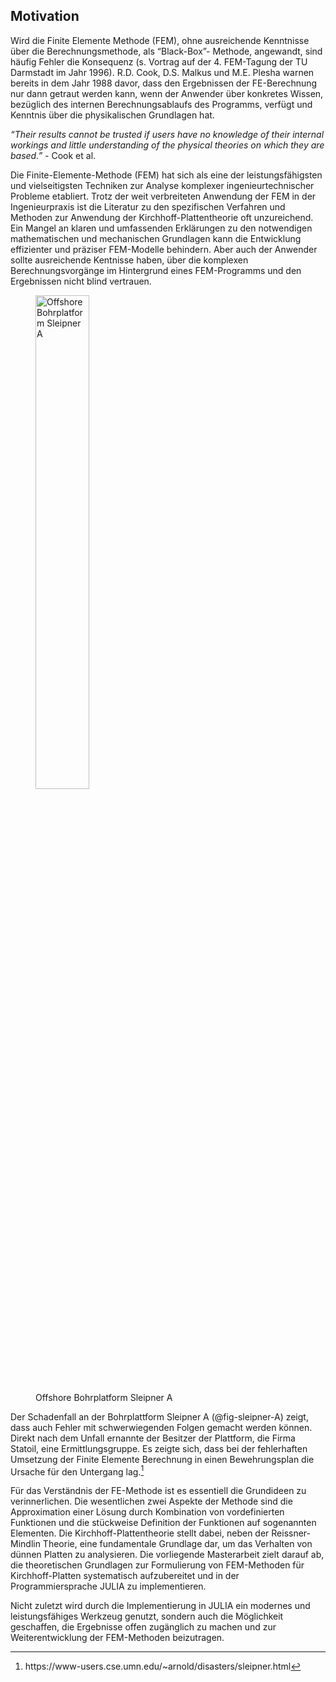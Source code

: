 ## Motivation {#sec-motivation}

Wird die Finite Elemente Methode (FEM), ohne ausreichende Kenntnisse über die Berechnungsmethode, als "Black-Box"- Methode, angewandt, sind häufig Fehler die Konsequenz (s. Vortrag auf der 4. FEM-Tagung der TU Darmstadt im Jahr 1996). R.D. Cook, D.S. Malkus und M.E. Plesha warnen bereits in dem Jahr 1988 davor, dass den Ergebnissen der FE-Berechnung nur dann getraut werden kann, wenn der Anwender über konkretes Wissen, bezüglich des internen Berechnungsablaufs des Programms, verfügt und Kenntnis über die physikalischen Grundlagen hat.

_"Their results cannot be trusted if users have no knowledge of their internal workings and little understanding of the physical theories on which they are based."_ - Cook et al.

Die Finite-Elemente-Methode (FEM) hat sich als eine der leistungsfähigsten und vielseitigsten Techniken zur Analyse komplexer ingenieurtechnischer Probleme etabliert. Trotz der weit verbreiteten Anwendung der FEM in der Ingenieurpraxis ist die Literatur zu den spezifischen Verfahren und Methoden zur Anwendung der Kirchhoff-Plattentheorie oft unzureichend. Ein Mangel an klaren und umfassenden Erklärungen zu den notwendigen mathematischen und mechanischen Grundlagen kann die Entwicklung effizienter und präziser FEM-Modelle behindern. Aber auch der Anwender sollte ausreichende Kentnisse haben, über die komplexen Berechnungsvorgänge im Hintergrund eines FEM-Programms und den Ergebnissen nicht blind vertrauen. 

![Offshore Bohrplatform Sleipner A](00-pics/sleipner-A-platform.png){#fig-sleipner-A fig-env="figure*" width=45%}

Der Schadenfall an der Bohrplattform Sleipner A (@fig-sleipner-A) zeigt, dass auch Fehler mit schwerwiegenden Folgen gemacht werden können. Direkt nach dem Unfall ernannte der Besitzer der Plattform, die Firma Statoil, eine Ermittlungsgruppe. Es zeigte sich, dass bei der fehlerhaften Umsetzung der Finite Elemente Berechnung in einen Bewehrungsplan die Ursache für den Untergang lag.^[https://www-users.cse.umn.edu/~arnold/disasters/sleipner.html]

Für das Verständnis der FE-Methode ist es essentiell die Grundideen zu verinnerlichen. Die wesentlichen zwei Aspekte der Methode sind die Approximation einer Lösung durch Kombination von vordefinierten Funktionen und die stückweise Definition der Funktionen auf sogenannten Elementen. Die Kirchhoff-Plattentheorie stellt dabei, neben der Reissner-Mindlin Theorie, eine fundamentale Grundlage dar, um das Verhalten von dünnen Platten zu analysieren. Die vorliegende Masterarbeit zielt darauf ab, die theoretischen Grundlagen zur Formulierung von FEM-Methoden für Kirchhoff-Platten systematisch aufzubereitet und in der Programmiersprache JULIA zu implementieren. 

Nicht zuletzt wird durch die Implementierung in JULIA ein modernes und leistungsfähiges Werkzeug genutzt, sondern auch die Möglichkeit geschaffen, die Ergebnisse offen zugänglich zu machen und zur Weiterentwicklung der FEM-Methoden beizutragen.